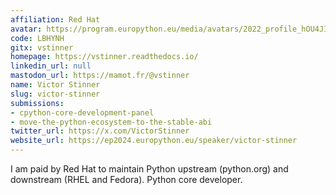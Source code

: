 ```yaml
---
affiliation: Red Hat
avatar: https://program.europython.eu/media/avatars/2022_profile_hOU4JId.jpg
code: LBHYNH
gitx: vstinner
homepage: https://vstinner.readthedocs.io/
linkedin_url: null
mastodon_url: https://mamot.fr/@vstinner
name: Victor Stinner
slug: victor-stinner
submissions:
- cpython-core-development-panel
- move-the-python-ecosystem-to-the-stable-abi
twitter_url: https://x.com/VictorStinner
website_url: https://ep2024.europython.eu/speaker/victor-stinner
---
```


I am paid by Red Hat to maintain Python upstream (python.org) and downstream (RHEL and Fedora). Python core developer.
